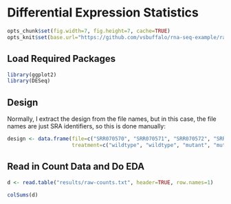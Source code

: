 # Differential Expression Statistics

```r
opts_chunk$set(fig.width=7, fig.height=7, cache=TRUE)
opts_knit$set(base.url="https://github.com/vsbuffalo/rna-seq-example/raw/master/")
````

## Load Required Packages

```r
library(ggplot2)
library(DESeq)
````
## Design

Normally, I extract the design from the file names, but in this case,
the file names are just SRA identifiers, so this is done manually:

```r

design <- data.frame(file=c("SRR070570", "SRR070571", "SRR070572", "SRR070573"), 
                     treatment=c("wildtype", "wildtype", "mutant", "mutant"))

````

## Read in Count Data and Do EDA

```r

d <- read.table("results/raw-counts.txt", header=TRUE, row.names=1)

````

```r

colSums(d)

````

